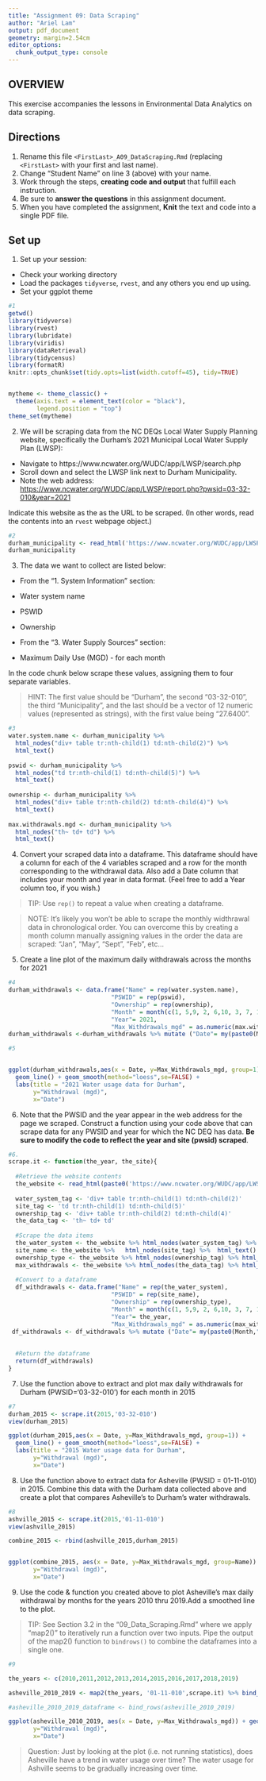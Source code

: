 ```yaml
---
title: "Assignment 09: Data Scraping"
author: "Ariel Lam"
output: pdf_document
geometry: margin=2.54cm
editor_options: 
  chunk_output_type: console
---
```


## OVERVIEW

This exercise accompanies the lessons in Environmental Data Analytics on data scraping. 

## Directions
1. Rename this file `<FirstLast>_A09_DataScraping.Rmd` (replacing `<FirstLast>` with your first and last name).
2. Change "Student Name" on line 3 (above) with your name.
3. Work through the steps, **creating code and output** that fulfill each instruction.
4. Be sure to **answer the questions** in this assignment document.
5. When you have completed the assignment, **Knit** the text and code into a single PDF file.


## Set up 
1. Set up your session:

* Check your working directory
* Load the packages `tidyverse`, `rvest`, and any others you end up using.
* Set your ggplot theme

```r
#1
getwd()
library(tidyverse)
library(rvest)
library(lubridate)
library(viridis)
library(dataRetrieval)
library(tidycensus)
library(formatR)
knitr::opts_chunk$set(tidy.opts=list(width.cutoff=45), tidy=TRUE)


mytheme <- theme_classic() +
  theme(axis.text = element_text(color = "black"), 
        legend.position = "top")
theme_set(mytheme)

```

2. We will be scraping data from the NC DEQs Local Water Supply Planning website, specifically the Durham's 2021 Municipal Local Water Supply Plan (LWSP): 
 * Navigate to https://www.ncwater.org/WUDC/app/LWSP/search.php
 * Scroll down and select the LWSP link next to Durham Municipality. 
 * Note the web address: <https://www.ncwater.org/WUDC/app/LWSP/report.php?pwsid=03-32-010&year=2021>
 
Indicate this website as the as the URL to be scraped. (In other words, read the contents into an `rvest` webpage object.)

```r
#2
durham_municipality <- read_html('https://www.ncwater.org/WUDC/app/LWSP/report.php?pwsid=03-32-010&year=2021')
durham_municipality

```

3. The data we want to collect are listed below:

* From the "1. System Information" section:
 * Water system name
 * PSWID
 * Ownership
 
* From the "3. Water Supply Sources" section:
 * Maximum Daily Use (MGD) - for each month

In the code chunk below scrape these values, assigning them to four separate variables.

>HINT: The first value should be "Durham", the second "03-32-010", the third "Municipality", and the last should be a vector of 12 numeric values (represented as strings), with the first value being "27.6400".

```r
#3
water.system.name <- durham_municipality %>% 
  html_nodes("div+ table tr:nth-child(1) td:nth-child(2)") %>% 
  html_text()
  
pswid <- durham_municipality %>% 
  html_nodes("td tr:nth-child(1) td:nth-child(5)") %>% 
  html_text()
  
ownership <- durham_municipality %>% 
  html_nodes("div+ table tr:nth-child(2) td:nth-child(4)") %>% 
  html_text()
  
max.withdrawals.mgd <- durham_municipality %>% 
  html_nodes("th~ td+ td") %>% 
  html_text()

```


4. Convert your scraped data into a dataframe. This dataframe should have a column for each of the 4 variables scraped and a row for the month corresponding to the withdrawal data. Also add a Date column that includes your month and year in data format. (Feel free to add a Year column too, if you wish.)

>TIP: Use `rep()` to repeat a value when creating a dataframe.

>NOTE: It's likely you won't be able to scrape the monthly widthrawal data in chronological order. You can overcome this by creating a month column manually assigning values in the order the data are scraped: "Jan", "May", "Sept", "Feb", etc...

5. Create a line plot of the maximum daily withdrawals across the months for 2021

```r
#4
durham_withdrawals <- data.frame("Name" = rep(water.system.name),
                             "PSWID" = rep(pswid),
                             "Ownership" = rep(ownership), 
                             "Month" = month(c(1, 5,9, 2, 6,10, 3, 7, 11,4, 8, 12)),
                             "Year"= 2021,
                             "Max_Withdrawals_mgd" = as.numeric(max.withdrawals.mgd))
durham_withdrawals <-durham_withdrawals %>% mutate ("Date"= my(paste0(Month,"-",Year)))

#5


ggplot(durham_withdrawals,aes(x = Date, y=Max_Withdrawals_mgd, group=1)) + 
  geom_line() + geom_smooth(method="loess",se=FALSE) +
  labs(title = "2021 Water usage data for Durham",
       y="Withdrawal (mgd)",
       x="Date")

```

6. Note that the PWSID and the year appear in the web address for the page we scraped. Construct a function using your code above that can scrape data for any PWSID and year for which the NC DEQ has data. **Be sure to modify the code to reflect the year and site (pwsid) scraped**.

```r
#6.
scrape.it <- function(the_year, the_site){
  
  #Retrieve the website contents 
  the_website <- read_html(paste0('https://www.ncwater.org/WUDC/app/LWSP/report.php?pwsid=', the_site, '&year=', the_year))
  
  water_system_tag <- 'div+ table tr:nth-child(1) td:nth-child(2)'
  site_tag <- 'td tr:nth-child(1) td:nth-child(5)'
  ownership_tag <- 'div+ table tr:nth-child(2) td:nth-child(4)'
  the_data_tag <- 'th~ td+ td'
  
  #Scrape the data items
  the_water_system <- the_website %>% html_nodes(water_system_tag) %>% html_text()
  site_name <- the_website %>%   html_nodes(site_tag) %>%  html_text()
  ownership_type <- the_website %>% html_nodes(ownership_tag) %>% html_text()
  max_withdrawals <- the_website %>% html_nodes(the_data_tag) %>% html_text()
  
  #Convert to a dataframe
  df_withdrawals <- data.frame("Name" = rep(the_water_system),
                             "PSWID" = rep(site_name),
                             "Ownership" = rep(ownership_type), 
                             "Month" = month(c(1, 5,9, 2, 6,10, 3, 7, 11,4, 8, 12)),
                             "Year"= the_year,
                             "Max_Withdrawals_mgd" = as.numeric(max_withdrawals))
 df_withdrawals <- df_withdrawals %>% mutate ("Date"= my(paste0(Month,"-",Year)))
   
  
  #Return the dataframe
  return(df_withdrawals)
}


```

7. Use the function above to extract and plot max daily withdrawals for Durham (PWSID='03-32-010') for each month in 2015

```r
#7
durham_2015 <- scrape.it(2015,'03-32-010')
view(durham_2015)

ggplot(durham_2015,aes(x = Date, y=Max_Withdrawals_mgd, group=1)) + 
  geom_line() + geom_smooth(method="loess",se=FALSE) +
  labs(title = "2015 Water usage data for Durham",
       y="Withdrawal (mgd)",
       x="Date")

```

8. Use the function above to extract data for Asheville (PWSID = 01-11-010) in 2015. Combine this data with the Durham data collected above and create a plot that compares Asheville's to Durham's water withdrawals.

```r
#8
ashville_2015 <- scrape.it(2015,'01-11-010')
view(ashville_2015)

combine_2015 <- rbind(ashville_2015,durham_2015)


ggplot(combine_2015, aes(x = Date, y=Max_Withdrawals_mgd, group=Name)) + geom_line(aes(color=Name))+labs(title = "2015 Water usage data for Durham and Ashville",
       y="Withdrawal (mgd)",
       x="Date")

```


9. Use the code & function you created above to plot Asheville's max daily withdrawal by months for the years 2010 thru 2019.Add a smoothed line to the plot.

>TIP: See Section 3.2 in the "09_Data_Scraping.Rmd" where we apply "map2()" to iteratively run a function over two inputs. Pipe the output of the map2() function to `bindrows()` to combine the dataframes into a single one. 

```r
#9

the_years <- c(2010,2011,2012,2013,2014,2015,2016,2017,2018,2019)

asheville_2010_2019 <- map2(the_years, '01-11-010',scrape.it) %>% bind_rows()

#asheville_2010_2019_dataframe <- bind_rows(asheville_2010_2019)

ggplot(asheville_2010_2019, aes(x = Date, y=Max_Withdrawals_mgd)) + geom_line()+  geom_smooth(method="loess",se=FALSE) +labs(title = "2010-2019 Water usage data for Ashville",
       y="Withdrawal (mgd)",
       x="Date")
```

>Question: Just by looking at the plot (i.e. not running statistics), does Asheville have a trend in water usage over time? The water usage for Ashville seems to be gradually increasing over time. 


